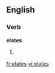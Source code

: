 
==English==

===Verb===
'''elates'''

# {{third-person singular of|[[elate]]}}

[[fr:elates]]
[[vi:elates]]